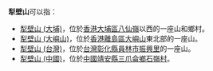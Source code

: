 '''犁壁山'''可以指：
*[[犁壁山_(大埔)|犁壁山 (大埔)]]，位於[[香港|香港]][[大埔區|大埔區]][[八仙嶺|八仙嶺]]以西的一座山和鄉村。
*[[犁壁山_(大嶼山)|犁壁山 (大嶼山)]]，位於[[香港|香港]][[離島區|離島區]][[大嶼山|大嶼山]]東北部的一座山。
*[[犁壁山_(台灣)|犁壁山 (台灣)]]，位於[[台灣|台灣]][[彰化縣|彰化縣]][[員林市|員林市]][[振興里|振興里]]的一座山。
*[[犁壁山_(中國)|犁壁山 (中國)]]，位於[[中國|中國]][[靖安縣|靖安縣]][[三爪侖鄉|三爪侖鄉]][[石嶺村|石嶺村]]。

{{disambig|L|Cat=三字地名消歧义}}